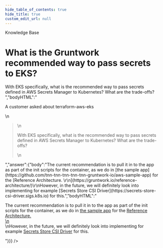 ```yaml
---
hide_table_of_contents: true
hide_title: true
custom_edit_url: null
---
```



<head>
  <link rel="canonical" href="https://github.com/tnn-tnn-tnn-tnn-tnn-gruntwork-io/knowledge-base/discussions/302" />
</head>

<CenterLayout>
<span className="searchCategory">Knowledge Base</span>
<h1>What is the Gruntwork recommended way to pass secrets to EKS?</h1>
<GitHub discussion={{"id":"D_kwDOF8slf84APCeG","number":302,"author":{"login":"zackproser"},"title":"What is the Gruntwork recommended way to pass secrets to EKS?","body":"A customer asked about terraform-aws-eks\r\n> With EKS specifically, what is the recommended way to pass secrets defined in AWS Secrets Manager to Kubernetes? What are the trade-offs? ","bodyHTML":"<p dir=\"auto\">A customer asked about terraform-aws-eks</p>\n<blockquote>\n<p dir=\"auto\">With EKS specifically, what is the recommended way to pass secrets defined in AWS Secrets Manager to Kubernetes? What are the trade-offs?</p>\n</blockquote>","answer":{"body":"The current recommendation is to pull it in to the app as part of the init scripts for the container, as we do in [the sample app](https://github.com/tnn-tnn-tnn-tnn-tnn-gruntwork-io/aws-sample-app) for the [Reference Architecture. \r\n](https://gruntwork.io/reference-architecture/)\r\nHowever, in the future, we will definitely look into implementing for example [Secrets Store CSI Driver](https://secrets-store-csi-driver.sigs.k8s.io) for this.","bodyHTML":"<p dir=\"auto\">The current recommendation is to pull it in to the app as part of the init scripts for the container, as we do in <a href=\"https://github.com/tnn-tnn-tnn-tnn-tnn-gruntwork-io/aws-sample-app\">the sample app</a> for the <a href=\"https://gruntwork.io/reference-architecture/\" rel=\"nofollow\">Reference Architecture.<br>\n</a><br>\nHowever, in the future, we will definitely look into implementing for example <a href=\"https://secrets-store-csi-driver.sigs.k8s.io\" rel=\"nofollow\">Secrets Store CSI Driver</a> for this.</p>"}}} />

</CenterLayout>
  

<!-- ##DOCS-SOURCER-START
{
  "sourcePlugin": "github-discussions",
  "hash": "7a5377e148bb1edce054fb26b2810207"
}
##DOCS-SOURCER-END -->
